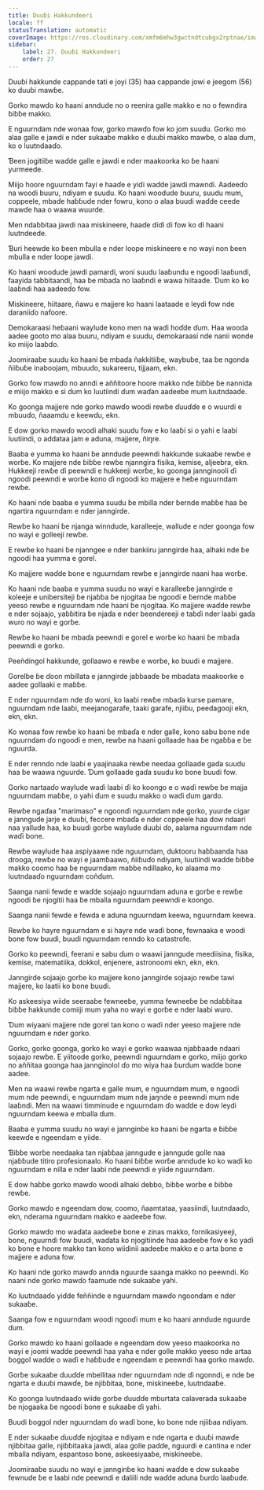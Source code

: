 ```yaml
---
title: Duuɓi Hakkundeeri
locale: ff
statusTranslation: automatic
coverImage: https://res.cloudinary.com/xmfm6mhw3gwctndtcubgx2rptnae/image/upload/v1740337243/small_cover_educacion_fundamental_a051170f1c.webp
sidebar:
    label: 27. Duuɓi Hakkundeeri
    order: 27
---
```

Duuɓi hakkunde cappande tati e joyi (35) haa cappande jowi e jeegom (56) ko duuɓi mawɓe.

Gorko mawɗo ko haani anndude no o reenira galle makko e no o fewndira ɓiɓɓe makko.

E nguurndam nde wonaa fow, gorko mawɗo fow ko jom suudu. Gorko mo alaa galle e jawdi e nder sukaaɓe makko e duuɓi makko mawɓe, o alaa ɗum, ko o luutndaaɗo.

Ɓeen jogitiiɓe waɗde galle e jawdi e nder maakoorka ko ɓe haani yurmeede.

Miijo hoore nguurndam fayi e haaɗe e yiɗi waɗde jawdi mawndi. Aadeeɗo na woodi buuru, ndiyam e suudu. Ko haani woodude buuru, suudu mum, coppeele, mbaɗe haɓɓude nder fowru, kono o alaa buudi waɗde ceede mawɗe haa o waawa wuurde.

Men ndaɓɓitaa jawdi naa miskineere, haaɗe ɗiɗi ɗi fow ko ɗi haani luutndeede.

Ɓuri heewde ko ɓeen mbulla e nder loope miskineere e no wayi non ɓeen mbulla e nder loope jawdi.

Ko haani woodude jawdi pamardi, woni suudu laaɓundu e ngooɗi laaɓundi, faayida tabbitaandi, haa ɓe mbaɗa no laaɓndi e wawa hiitaade. Ɗum ko ko laaɓndi haa aadeeɗo fow.

Miskineere, hiitaare, ñawu e majjere ko haani laataade e leydi fow nde daraniiɗo nafoore.

Demokaraasi heɓaani waylude kono men na waɗi hoɗde ɗum. Haa wooda aadee gooto mo alaa buuru, ndiyam e suudu, demokaraasi nde nanii wonde ko miijo laaɓɗo.

Joomiraaɓe suudu ko haani ɓe mbaɗa ñakkitiiɓe, waybuɓe, taa ɓe ngonda ñiiɓuɓe inaboojam, mbuuɗo, sukareeru, tijjaam, ekn.

Gorko fow mawɗo no anndi e aññitoore hoore makko nde ɓiɓɓe ɓe nannida e miijo makko e si ɗum ko luutiindi ɗum waɗan aadeeɓe mum luutndaaɗe.

Ko goonga majjere nde gorko mawɗo woodi rewɓe ɗuuɗɗe e o wuurdi e mbuuɗo, ñaaamdu e keewɗu, ekn.

E dow gorko mawɗo woodi alhaki suudu fow e ko laaɓi si o yahi e laabi luutiindi, o addataa jam e aduna, majjere, ñiŋre.

Baaba e yumma ko haani ɓe anndude peewndi hakkunde sukaaɓe rewɓe e worɓe. Ko majjere nde ɓiɓɓe rewɓe njanngira fisika, kemise, aljeebra, ekn. Hukkeeji rewɓe ɗi peewndi e hukkeeji worɓe, ko goonga jannginooli ɗi ngoodi peewndi e worɓe kono ɗi ngoodi ko majjere e heɓe nguurndam rewɓe.

Ko haani nde baaba e yumma suudu ɓe mbilla nder ɓernde maɓɓe haa ɓe ngartira nguurndam e nder janngirde.

Rewɓe ko haani ɓe njanga winndude, karalleeje, wallude e nder goonga fow no wayi e golleeji rewɓe.

E rewɓe ko haani ɓe njanngee e nder bankiiru janngirde haa, alhaki nde ɓe ngoodi haa yumma e gorel.

Ko majjere waɗde bone e nguurndam rewɓe e janngirde naani haa worɓe.

Ko haani nde baaba e yumma suudu no wayi e karalleeɓe janngirde e koleeje e unibersiteji ɓe njaɓɓa ɓe njogitaa ɓe ngoodi e ɓernde maɓɓe yeeso rewɓe e nguurndam nde haani ɓe njogitaa. Ko majjere waɗde rewɓe e nder sojaajo, yaɓɓitira ɓe njaɗa e nder beendereeji e taɓɗi nder laabi gaɗa wuro no wayi e gorɓe.

Rewɓe ko haani ɓe mbaɗa peewndi e gorel e worɓe ko haani ɓe mbaɗa peewndi e gorko.

Peeñdingol hakkunde, gollaawo e rewɓe e worɓe, ko buudi e majjere.

Gorelɓe ɓe ɗoon mbillata e janngirde jaɓɓaaɗe ɓe mbaɗata maakoorke e aadee gollaaki e maɓɓe.

E nder nguurndam nde ɗo woni, ko laaɓi rewɓe mbaɗa kurse pamare, nguurndam nde laaɓi, meejanogarafe, taaki garafe, njiiɓu, peedagooji ekn, ekn, ekn.

Ko wonaa fow rewɓe ko haani ɓe mbaɗa e nder galle, kono sabu bone nde nguurndam ɗo ngoodi e men, rewɓe na haani gollaade haa ɓe ngaɓɓa e ɓe nguurda.

E nder renndo nde laaɓi e yaajinaaka rewɓe needaa gollaade gaɗa suudu haa ɓe waawa nguurde. Ɗum gollaade gaɗa suudu ko bone buudi fow.

Gorko nartaaɗo waylude waɗi laabi ɗi ko koongo e o waɗi rewɓe ɓe majja nguurndam maɓɓe, o yahi ɗum e suudu makko o waɗi ɗum gardo.

Rewɓe ngaɗaa "marimaso" e ngoonɗi nguurndam nde gorko, yuurde cigar e janngude jarje e duuɓi, feccere mbaɗa e nder coppeele haa dow ndaari naa yallude haa, ko buudi gorɓe waylude duuɓi ɗo, aalama nguurndam nde waɗi bone.

Rewɓe waylude haa aspiyaawe nde nguurndam, duktooru haɓɓaanda haa drooga, rewɓe no wayi e jaamɓaawo, ñiiɓuɗo ndiyam, luutiindi waɗde ɓiɓɓe makko coomo haa ɓe nguurndam maɓɓe ndillaako, ko alaama mo luutndaaɗo nguurndam coñɗum.

Saanga nanii fewde e waɗde sojaajo nguurndam aduna e gorɓe e rewɓe ngoodi ɓe njogitii haa ɓe mballa nguurndam peewndi e koongo.

Saanga nanii fewde e fewda e aduna nguurndam keewa, nguurndam keewa.

Rewɓe ko hayre nguurndam e si hayre nde waɗi bone, fewnaaka e woodi bone fow buudi, buudi nguurndam renndo ko catastrofe.

Gorko ko peewndi, feerani e sabu ɗum o waawi janngude meediisina, fisika, kemise, matematiika, dokkol, enjenere, astronoomi ekn, ekn, ekn.

Janngirde sojaajo gorɓe ko majjere kono janngirde sojaajo rewɓe tawi majjere, ko laatii ko bone buudi.

Ko askeesiya wiide seeraaɓe fewneeɓe, yumma fewneeɓe ɓe ndaɓɓitaa ɓiɓɓe hakkunde comiiji mum yaha no wayi e gorɓe e nder laabi wuro.

Ɗum wiyaani majjere nde gorel tan kono o waɗi nder yeeso majjere nde nguurndam e nder gorko.

Gorko, gorko goonga, gorko ko wayi e gorko waawaa njaɓɓaade ndaari sojaajo rewɓe. E yiitoode gorko, peewndi nguurndam e gorko, miijo gorko no aññitaa goonga haa jannginolol ɗo mo wiya haa ɓurɗum waɗde bone aadee.

Men na waawi rewɓe ngarta e galle mum, e nguurndam mum, e ngooɗi mum nde peewndi, e nguurndam mum nde jaŋnde e peewndi mum nde laaɓndi. Men na waawi timminude e nguurndam ɗo waɗde e dow leydi nguurndam keewa e mballa ɗum.

Baaba e yumma suudu no wayi e jannginɓe ko haani ɓe ngarta e ɓiɓɓe keewɗe e ngeendam e yiide.

Ɓiɓɓe worɓe needaaka tan njaɓɓaa janngude e janngude golle naa njaɓɓude titiro profesionaalo. Ko haani ɓiɓɓe worɓe anndude ko ko waɗi ko nguurndam e nilla e nder laabi nde peewndi e yiide nguurndam.

E dow haɓɓe gorko mawɗo woodi alhaki debbo, ɓiɓɓe worɓe e ɓiɓɓe rewɓe.

Gorko mawɗo e ngeendam dow, coomo, ñaamtataa, yaasiindi, luutndaaɗo, ekn, nderama nguurndam makko e aadeeɓe fow.

Gorko mawɗo mo waɗata aadeeɓe bone e zinas makko, fornikasiyeeji, bone, nguurndi fow buudi, waɗata ko njogitiinde haa aadeeɓe fow e ko yaɗi ko bone e hoore makko tan kono wiidinii aadeeɓe makko e o arta bone e majjere e aduna fow.

Ko haani nde gorko mawɗo annda nguurde saanga makko no peewndi. Ko naani nde gorko mawɗo faamude nde sukaaɓe yahi.

Ko luutndaaɗo yiɗde feññinde e nguurndam mawɗo ngoonɗam e nder sukaaɓe.

Saanga fow e nguurndam woodi ngooɗi mum e ko haani anndude nguurde ɗum.

Gorko mawɗo ko haani gollaade e ngeendam dow yeeso maakoorka no wayi e joomi waɗde peewndi haa yaha e nder golle makko yeeso nde artaa ɓoggol waɗde o waɗi e haɓɓude e ngeendam e peewndi haa gorko mawɗo.

Gorɓe sukaaɓe ɗuuɗɗe mbellitaa nder nguurndam nde ɗi ngonndi, e nde ɓe ngarta e duuɓi mawɗe, ɓe njiɓɓitaa, bone, miskineeɓe, luutndaaɓe.

Ko goonga luutndaaɗo wiide gorɓe ɗuuɗɗe mburtata calaverada sukaaɓe ɓe njogaaka ɓe ngoodi bone e sukaaɓe ɗi yahi.

Buudi ɓoggol nder nguurndam ɗo waɗi bone, ko bone nde njiiɓaa ndiyam.

E nder sukaaɓe ɗuuɗɗe njogitaa e ndiyam e nde ngarta e duuɓi mawɗe njiɓɓitaa galle, njiɓɓitaaka jawdi, alaa golle paɗɗe, nguurdi e cantina e nder mballa ndiyam, espantoso bone, askeesiyaaɓe, miskineeɓe.

Joomiraaɓe suudu no wayi e jannginɓe ko haani waɗde e dow sukaaɓe fewnude ɓe e laabi nde peewndi e daliili nde waɗde aduna ɓurɗo laaɓude.

